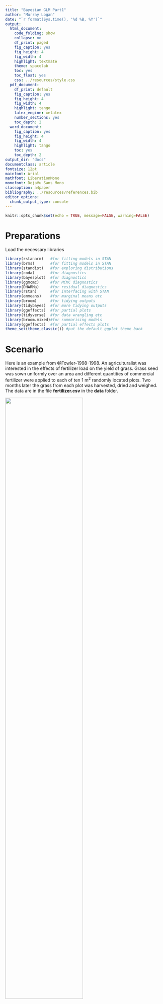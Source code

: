 ```yaml
---
title: "Bayesian GLM Part1"
author: "Murray Logan"
date: "`r format(Sys.time(), '%d %B, %Y')`"
output:
  html_document:
    code_folding: show
    collapse: no
    df_print: paged
    fig_caption: yes
    fig_height: 4
    fig_width: 4
    highlight: textmate
    theme: spacelab
    toc: yes
    toc_float: yes
    css: ../resources/style.css
  pdf_document:
    df_print: default
    fig_caption: yes
    fig_height: 4
    fig_width: 4
    highlight: tango
    latex_engine: xelatex
    number_sections: yes
    toc_depth: 2
  word_document:
    fig_caption: yes
    fig_height: 4
    fig_width: 4
    highlight: tango
    toc: yes
    toc_depth: 2
output_dir: "docs"
documentclass: article
fontsize: 12pt
mainfont: Arial
mathfont: LiberationMono
monofont: DejaVu Sans Mono
classoption: a4paper
bibliography: ../resources/references.bib
editor_options: 
  chunk_output_type: console
---
```


```r
knitr::opts_chunk$set(echo = TRUE, message=FALSE, warning=FALSE)
```

# Preparations

Load the necessary libraries

```r
library(rstanarm)   #for fitting models in STAN
library(brms)       #for fitting models in STAN
library(standist)   #for exploring distributions
library(coda)       #for diagnostics
library(bayesplot)  #for diagnostics
library(ggmcmc)     #for MCMC diagnostics
library(DHARMa)     #for residual diagnostics
library(rstan)      #for interfacing with STAN
library(emmeans)    #for marginal means etc
library(broom)      #for tidying outputs
library(tidybayes)  #for more tidying outputs
library(ggeffects)  #for partial plots
library(tidyverse)  #for data wrangling etc
library(broom.mixed)#for summarising models
library(ggeffects)  #for partial effects plots
theme_set(theme_classic()) #put the default ggplot theme back
```

# Scenario

Here is an example from @Fowler-1998-1998. An agriculturalist was interested in the effects of fertilizer load on the yield of grass. Grass seed was sown uniformly over an area and different quantities of commercial fertilizer were applied to each of ten 1 m<sup>2</sup> randomly located plots. Two months later the grass from each plot was harvested, dried and weighed. The data are in the file **fertilizer.csv** in the **data** folder.

![](../resources/turf.jpg){width="70%"}

| fert | yield |
|------|-------|
| 25   | 84    |
| 50   | 80    |
| 75   | 90    |
| 100  | 154   |
| 125  | 148   |
| ...  | ...   |

|            |                                                   |
|------------|:--------------------------------------------------|
| **fert**:  | Mass of fertilizer (g.m^-2^) - Predictor variable |
| **yield**: | Yield of grass (g.m^-2^) - Response variable      |

The aim of the analysis is to investigate the relationship between fertilizer concentration and grass yield.

# Read in the data

```r
fert <- read_csv('../data/fertilizer.csv', trim_ws=TRUE) %>%
  janitor::clean_names()
glimpse(fert)
```

# Exploratory data analysis

Model formula: $$
\begin{align}
y_i &\sim{} \mathcal{N}(\mu_i, \sigma^2)\\
\mu_i &= \beta_0 + \beta_1 x_i\\
\beta_0 &\sim{} \mathcal{N}(0,100)\\
\beta_1 &\sim{} \mathcal{N}(0,10)\\
\sigma &\sim{} \mathcal{cauchy}(0,5)\\
OR\\
\sigma &\sim{} \mathcal{Exp}(1)\\
OR\\
\sigma &\sim{} \mathcal{gamma}(2,1)\\
\end{align}
$$

# Fit the model {.tabset .tabset-faded}

# MCMC sampling diagnostics {.tabset .tabset-faded}

**MCMC sampling behaviour**

`available_mcmc()`

+-----------+-------------------+------------------------+----------------------------------+------------------------------------+
| Package   | Description       | function               | rstanarm                         | brms                               |
+===========+===================+========================+==================================+====================================+
| bayesplot | Traceplot         | `mcmc_trace`           | `plot(mod, plotfun='trace')`     | `mcmc_plot(mod, type='trace')`     |
+-----------+-------------------+------------------------+----------------------------------+------------------------------------+
|           | Density plot      | `mcmc_dens`            | `plot(mod, plotfun='dens')`      | `mcmc_plot(mod, type='dens')`      |
+-----------+-------------------+------------------------+----------------------------------+------------------------------------+
|           | Density & Trace   | `mcmc_combo`           | `plot(mod, plotfun='combo')`     | `mcmc_plot(mod, type='combo')`     |
+-----------+-------------------+------------------------+----------------------------------+------------------------------------+
|           | ACF               | `mcmc_acf_bar`         | `plot(mod, plotfun='acf_bar')`   | `mcmc_plot(mod, type='acf_bar')`   |
+-----------+-------------------+------------------------+----------------------------------+------------------------------------+
|           | Rhat hist         | `mcmc_rhat_hist`       | `plot(mod, plotfun='rhat_hist')` | `mcmc_plot(mod, type='rhat_hist')` |
+-----------+-------------------+------------------------+----------------------------------+------------------------------------+
|           | No. Effective     | `mcmc_neff_hist`       | `plot(mod, plotfun='neff_hist')` | `mcmc_plot(mod, type='neff_hist')` |
+-----------+-------------------+------------------------+----------------------------------+------------------------------------+
| rstan     | Traceplot         | `stan_trace`           | `stan_trace(mod)`                | `stan_trace(mod)`                  |
+-----------+-------------------+------------------------+----------------------------------+------------------------------------+
|           | ACF               | `stan_ac`              | `stan_ac(mod)`                   | `stan_ac(mod)`                     |
+-----------+-------------------+------------------------+----------------------------------+------------------------------------+
|           | Rhat              | `stan_rhat`            | `stan_rhat(mod)`                 | `stan_rhat(mod)`                   |
+-----------+-------------------+------------------------+----------------------------------+------------------------------------+
|           | No. Effective     | `stan_ess`             | `stan_ess(mod)`                  | `stan_ess(mod)`                    |
+-----------+-------------------+------------------------+----------------------------------+------------------------------------+
|           | Density plot      | `stan_dens`            | `stan_dens(mod)`                 | `stan_dens(mod)`                   |
+-----------+-------------------+------------------------+----------------------------------+------------------------------------+
| ggmcmc    | Traceplot         | `ggs_traceplot`        | `ggs_traceplot(ggs(mod))`        | `ggs_traceplot(ggs(mod))`          |
+-----------+-------------------+------------------------+----------------------------------+------------------------------------+
|           | ACF               | `ggs_autocorrelation`  | `ggs_autocorrelation(ggs(mod))`  | `ggs_autocorrelation(ggs(mod))`    |
+-----------+-------------------+------------------------+----------------------------------+------------------------------------+
|           | Rhat              | `ggs_Rhat`             | `ggs_Rhat(ggs(mod))`             | `ggs_Rhat(ggs(mod))`               |
+-----------+-------------------+------------------------+----------------------------------+------------------------------------+
|           | No. Effective     | `ggs_effective`        | `ggs_effective(ggs(mod))`        | `ggs_effective(ggs(mod))`          |
+-----------+-------------------+------------------------+----------------------------------+------------------------------------+
|           | Cross correlation | `ggs_crosscorrelation` | `ggs_crosscorrelation(ggs(mod))` | `ggs_crosscorrelation(ggs(mod))`   |
+-----------+-------------------+------------------------+----------------------------------+------------------------------------+
|           | Scale reduction   | `ggs_grb`              | `ggs_grb(ggs(mod))`              | `ggs_grb(ggs(mod))`                |
+-----------+-------------------+------------------------+----------------------------------+------------------------------------+
|           |                   |                        |                                  |                                    |
+-----------+-------------------+------------------------+----------------------------------+------------------------------------+

# Model validation {.tabset .tabset-faded}

**Posterior probabilty checks**

`available_ppc()`

+-----------+-------------------+------------------------------+-------------------------------------------------------+----------------------------------------------------+
| Package   | Description       | function                     | rstanarm                                              | brms                                               |
+===========+===================+==============================+=======================================================+====================================================+
| bayesplot | Density overlay   | `ppc_dens_overlay`           | `pp_check(mod, plotfun='dens_overlay')`               | `pp_check(mod, type='dens_overlay')`               |
+-----------+-------------------+------------------------------+-------------------------------------------------------+----------------------------------------------------+
|           | Obs vs Pred error | `ppc_error_scatter_avg`      | `pp_check(mod, plotfun='error_scatter_avg')`          | `pp_check(mod, type='error_scatter_avg')`          |
+-----------+-------------------+------------------------------+-------------------------------------------------------+----------------------------------------------------+
|           | Pred error vs x   | `ppc_error_scatter_avg_vs_x` | `pp_check(mod, x=, plotfun='error_scatter_avg_vs_x')` | `pp_check(mod, x=, type='error_scatter_avg_vs_x')` |
+-----------+-------------------+------------------------------+-------------------------------------------------------+----------------------------------------------------+
|           | Preds vs x        | `ppc_intervals`              | `pp_check(mod, x=, plotfun='intervals')`              | `pp_check(mod, x=, type='intervals')`              |
+-----------+-------------------+------------------------------+-------------------------------------------------------+----------------------------------------------------+
|           | Parial plot       | `ppc_ribbon`                 | `pp_check(mod, x=, plotfun='ribbon')`                 | `pp_check(mod, x=, type='ribbon')`                 |
+-----------+-------------------+------------------------------+-------------------------------------------------------+----------------------------------------------------+
|           |                   |                              |                                                       |                                                    |
+-----------+-------------------+------------------------------+-------------------------------------------------------+----------------------------------------------------+

# Partial effects plots {.tabset .tabset-faded}

# Model investigation {.tabset .tabset-faded}

+-------------+-----------------------+------------------------------------------------------------------------------------------------------------------------------------+
| Package     | Function              | Description                                                                                                                        |
+=============+=======================+====================================================================================================================================+
|             | `as.matrix()`         | Returns $n\times p$ matrix                                                                                                         |
+-------------+-----------------------+------------------------------------------------------------------------------------------------------------------------------------+
| `tidybayes` | `tidy_draws()`        | Returns $n\times p$ tibble with addition info about the chain, iteration and draw                                                  |
+-------------+-----------------------+------------------------------------------------------------------------------------------------------------------------------------+
| `tidybayes` | `spread_draws()`      | Returns $n\times r$ tibble (where $r$ is the number of requested parameters) with additional info about chain, iteraction and draw |
+-------------+-----------------------+------------------------------------------------------------------------------------------------------------------------------------+
| `tidybayes` | `gather_draws()`      | Returns a gathered `spread_draws` tibble with additional info about chain, iteraction and draw                                     |
+-------------+-----------------------+------------------------------------------------------------------------------------------------------------------------------------+
| `brms`      | `posterior_samples()` | Returns $n\times p$ data.frame                                                                                                     |
+-------------+-----------------------+------------------------------------------------------------------------------------------------------------------------------------+
|             |                       |                                                                                                                                    |
+-------------+-----------------------+------------------------------------------------------------------------------------------------------------------------------------+
|             |                       |                                                                                                                                    |
+-------------+-----------------------+------------------------------------------------------------------------------------------------------------------------------------+

where $n$ is the number of MCMC samples and $p$ is the number of parameters to estimate.

| Function      | Description                                                |
|---------------|------------------------------------------------------------|
| `median_qi`   | Median and quantiles                                       |
| `median_hdi`  | Median and Highest Probability Density Interval            |
| `median_hdci` | Median and continuous Highest Probability Density Interval |
|               |                                                            |

# Predictions {.tabset .tabset-faded}

# Hypothesis testing {.tabset .tabset-faded}

# Summary figures {.tabset .tabset-faded}

## rstanarm {.tabset .tabset-pills}

```r
fert_list = with(fert, list(fert = seq(min(fert), max(fert), len=100)))
newdata = emmeans(fert_rstanarm3, ~fert, at=fert_list) %>% as.data.frame
head(newdata)

ggplot(newdata, aes(y=emmean, x=fert)) + 
geom_point(data=fert, aes(y=yield)) +
geom_line() + 
geom_ribbon(aes(ymin=lower.HPD, ymax=upper.HPD), fill='blue', alpha=0.3) +
scale_y_continuous('yield') +
scale_x_continuous('fert') +
theme_classic()

## spaghetti plot
newdata = emmeans(fert_rstanarm3, ~fert, at=fert_list) %>%
  gather_emmeans_draws()
newdata %>% head
ggplot(newdata,  aes(y=.value,  x=fert)) +
  geom_line(aes(group=.draw),  alpha=0.01) +
  geom_point(data=fert,  aes(y=yield))
```

## brms {.tabset .tabset-pills}

```r
fert_list = with(fert, list(fert = seq(min(fert), max(fert), len=100)))
newdata = emmeans(fert_brm3, ~fert, at=fert_list) %>% as.data.frame
head(newdata)

ggplot(newdata, aes(y=emmean, x=fert)) + 
geom_point(data=fert, aes(y=yield)) +
geom_line() + 
geom_ribbon(aes(ymin=lower.HPD, ymax=upper.HPD), fill='blue', alpha=0.3) +
scale_y_continuous('yield') +
scale_x_continuous('fert') +
theme_classic()

## spaghetti plot
newdata = emmeans(fert_brm3, ~fert, at=fert_list) %>%
  gather_emmeans_draws()
newdata %>% head
ggplot(newdata,  aes(y=.value,  x=fert)) +
  geom_line(aes(group=.draw),  alpha=0.01) +
  geom_point(data=fert,  aes(y=yield))
  
```

# References
